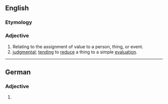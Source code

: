 {{also|évaluative}}
==English==

===Etymology===
{{suffix|en|evaluate|ive}}

===Adjective===
{{en-adj}}

# Relating to the assignment of value to a person, thing, or event.
# [[judgmental]]; [[tending]] to [[reduce]] a thing to a simple [[evaluation]].

----

==German==

===Adjective===
{{head|de|adjective form}}

# {{inflected form of|evaluativ|lang=de}}